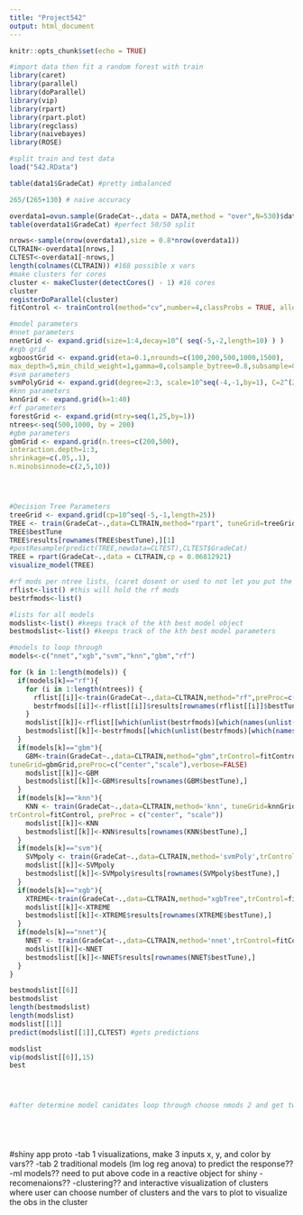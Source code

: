 ---
title: "Project542"
output: html_document
---

```{r setup, include=FALSE}
knitr::opts_chunk$set(echo = TRUE)
```



```{r cars}
#import data then fit a random forest with train 
library(caret)
library(parallel)
library(doParallel)
library(vip)
library(rpart)
library(rpart.plot)
library(regclass)
library(naivebayes)
library(ROSE)

#split train and test data
load("542.RData")

table(data1$GradeCat) #pretty imbalanced

265/(265+130) # naive accuracy

overdata1=ovun.sample(GradeCat~.,data = DATA,method = "over",N=530)$data
table(overdata1$GradeCat) #perfect 50/50 split

nrows<-sample(nrow(overdata1),size = 0.8*nrow(overdata1))
CLTRAIN<-overdata1[nrows,]
CLTEST<-overdata1[-nrows,]
length(colnames(CLTRAIN)) #168 possible x vars 
#make clusters for cores
cluster <- makeCluster(detectCores() - 1) #16 cores 
cluster
registerDoParallel(cluster) 
fitControl <- trainControl(method="cv",number=4,classProbs = TRUE, allowParallel = T) 

#model parameters 
#nnet parameters
nnetGrid <- expand.grid(size=1:4,decay=10^( seq(-5,-2,length=10) ) )
#xgb grid 
xgboostGrid <- expand.grid(eta=0.1,nrounds=c(100,200,500,1000,1500),
max_depth=5,min_child_weight=1,gamma=0,colsample_bytree=0.8,subsample=0.8)
#svm parameters
svmPolyGrid <- expand.grid(degree=2:3, scale=10^seq(-4,-1,by=1), C=2^(2:4) )
#knn parameters
knnGrid <- expand.grid(k=1:40)
#rf parameters
forestGrid <- expand.grid(mtry=seq(1,25,by=1))
ntrees<-seq(500,1000, by = 200)
#gbm parameters
gbmGrid <- expand.grid(n.trees=c(200,500),
interaction.depth=1:3,
shrinkage=c(.05,.1),
n.minobsinnode=c(2,5,10))




#Decision Tree Parameters
treeGrid <- expand.grid(cp=10^seq(-5,-1,length=25))
TREE <- train(GradeCat~.,data=CLTRAIN,method="rpart", tuneGrid=treeGrid,trControl=fitControl, preProc = c("center", "scale"))
TREE$bestTune
TREE$results[rownames(TREE$bestTune),][1]
#postResample(predict(TREE,newdata=CLTEST),CLTEST$GradeCat)
TREE = rpart(GradeCat~.,data = CLTRAIN,cp = 0.06812921)
visualize_model(TREE)

#rf mods per ntree lists, (caret dosent or used to not let you put the ntrees in the grid so you have to loop through them)
rflist<-list() #this will hold the rf mods
bestrfmods<-list()

#lists for all models 
modslist<-list() #keeps track of the kth best model object
bestmodslist<-list() #keeps track of the kth best model parameters

#models to loop through 
models<-c("nnet","xgb","svm","knn","gbm","rf")

for (k in 1:length(models)) {
  if(models[k]=="rf"){
    for (i in 1:length(ntrees)) {
      rflist[[i]]<-train(GradeCat~.,data=CLTRAIN,method="rf",preProc=c("center","scale"), trControl=fitControl,tuneGrid=forestGrid, importances=TRUE, ntree=ntrees[i]) 
      bestrfmods[[i]]<-rflist[[i]]$results[rownames(rflist[[i]]$bestTune),]
    }
    modslist[[k]]<-rflist[[which(unlist(bestrfmods)[which(names(unlist(bestrfmods))=="Accuracy")]==max(unlist(bestrfmods)[which(names(unlist(bestrfmods))=="Accuracy")]))]]
    bestmodslist[[k]]<-bestrfmods[[which(unlist(bestrfmods)[which(names(unlist(bestrfmods))=="Accuracy")]==max(unlist(bestrfmods)[which(names(unlist(bestrfmods))=="Accuracy")]))]]
  }
  if(models[k]=="gbm"){
    GBM<-train(GradeCat~.,data=CLTRAIN,method="gbm",trControl=fitControl,
tuneGrid=gbmGrid,preProc=c("center","scale"),verbose=FALSE)
    modslist[[k]]<-GBM
    bestmodslist[[k]]<-GBM$results[rownames(GBM$bestTune),]
  }
  if(models[k]=="knn"){
    KNN <- train(GradeCat~.,data=CLTRAIN,method='knn', tuneGrid=knnGrid,
trControl=fitControl, preProc = c("center", "scale"))
    modslist[[k]]<-KNN
    bestmodslist[[k]]<-KNN$results[rownames(KNN$bestTune),]
  }
  if(models[k]=="svm"){
    SVMpoly <- train(GradeCat~.,data=CLTRAIN,method='svmPoly',trControl=fitControl,tuneGrid=svmPolyGrid,preProc = c("center", "scale"))
    modslist[[k]]<-SVMpoly
    bestmodslist[[k]]<-SVMpoly$results[rownames(SVMpoly$bestTune),]
  }
  if(models[k]=="xgb"){
    XTREME<-train(GradeCat~.,data=CLTRAIN,method="xgbTree",trControl=fitControl,tuneGrid=xgboostGrid,preProc = c("center", "scale"),verbose=FALSE)
    modslist[[k]]<-XTREME
    bestmodslist[[k]]<-XTREME$results[rownames(XTREME$bestTune),]
  }
  if(models[k]=="nnet"){
    NNET <- train(GradeCat~.,data=CLTRAIN,method='nnet',trControl=fitControl,tuneGrid=nnetGrid,trace=FALSE,linout=FALSE,preProc = c("center", "scale"))
    modslist[[k]]<-NNET
    bestmodslist[[k]]<-NNET$results[rownames(NNET$bestTune),]
  }
}

bestmodslist[[6]]
bestmodslist
length(bestmodslist)
length(modslist)
modslist[[1]]
predict(modslist[[1]],CLTEST) #gets predictions

modslist
vip(modslist[[6]],15)
best




#after determine model canidates loop through choose nmods 2 and get two way ensemble models 






```

#shiny app proto 
-tab 1 visualizations, make 3 inputs x, y, and color by vars??
-tab 2 traditional models (lm log reg anova) to predict the response??
-ml models?? need to put above code in a reactive object for shiny 
-recomenaions??
-clustering?? and interactive visualization of clusters where user can choose number of clusters and the vars to plot to visualize the obs in the cluster 

```{r pressure, echo=FALSE}



```

